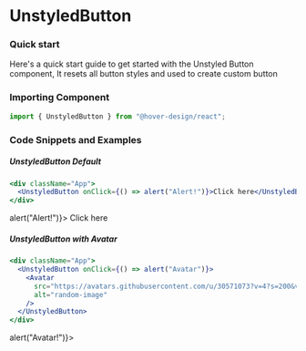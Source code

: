# UnstyledButton

### Quick start

Here's a quick start guide to get started with the Unstyled Button component, It resets all button styles and used to create custom button

### Importing Component


```jsx
import { UnstyledButton } from "@hover-design/react";
```

### Code Snippets and Examples

##### UnstyledButton Default

```jsx
<div className="App">
  <UnstyledButton onClick={() => alert("Alert!")}>Click here</UnstyledButton>
</div>
```

<div className="App">
  <Card variant="shadow">
    <Flex justifyContent="center" alignItems="center" gap="16px">
      <UnstyledButton onClick={() => alert("Alert!")}>
        Click here
      </UnstyledButton>
    </Flex>
  </Card>
</div>

##### UnstyledButton with Avatar

```jsx
<div className="App">
  <UnstyledButton onClick={() => alert("Avatar")}>
    <Avatar
      src="https://avatars.githubusercontent.com/u/30571073?v=4?s=200&v=4"
      alt="random-image"
    />
  </UnstyledButton>
</div>
```

<div className="App">
  <Card variant="shadow">
    <Flex justifyContent="center" alignItems="center" gap="16px">
      <UnstyledButton onClick={() => alert("Avatar!")}>
        <Avatar
          src="https://avatars.githubusercontent.com/u/30571073?v=4?s=200&v=4"
          alt="random-image"
        />
      </UnstyledButton>
    </Flex>
  </Card>
</div>
